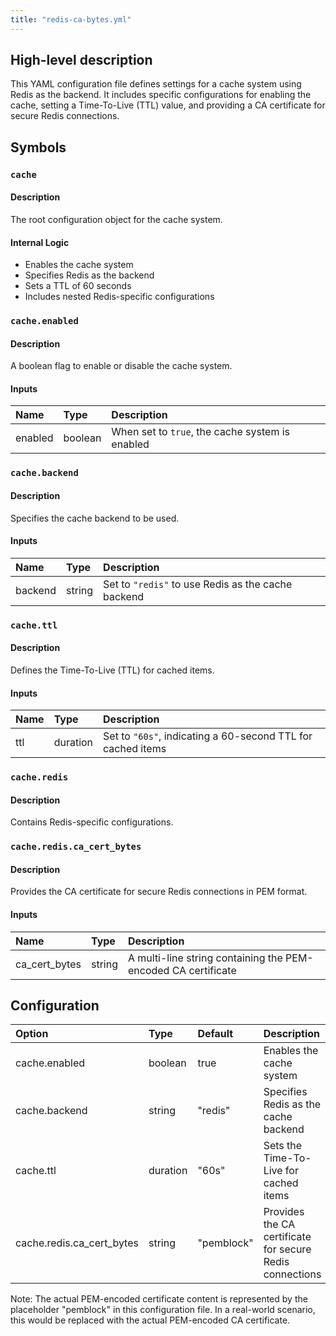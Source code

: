 ```yaml
---
title: "redis-ca-bytes.yml"
---
```


## High-level description
This YAML configuration file defines settings for a cache system using Redis as the backend. It includes specific configurations for enabling the cache, setting a Time-To-Live (TTL) value, and providing a CA certificate for secure Redis connections.

## Symbols

### `cache`
#### Description
The root configuration object for the cache system.

#### Internal Logic
- Enables the cache system
- Specifies Redis as the backend
- Sets a TTL of 60 seconds
- Includes nested Redis-specific configurations

### `cache.enabled`
#### Description
A boolean flag to enable or disable the cache system.

#### Inputs
| Name | Type | Description |
|:-----|:-----|:------------|
| enabled | boolean | When set to `true`, the cache system is enabled |

### `cache.backend`
#### Description
Specifies the cache backend to be used.

#### Inputs
| Name | Type | Description |
|:-----|:-----|:------------|
| backend | string | Set to `"redis"` to use Redis as the cache backend |

### `cache.ttl`
#### Description
Defines the Time-To-Live (TTL) for cached items.

#### Inputs
| Name | Type | Description |
|:-----|:-----|:------------|
| ttl | duration | Set to `"60s"`, indicating a 60-second TTL for cached items |

### `cache.redis`
#### Description
Contains Redis-specific configurations.

### `cache.redis.ca_cert_bytes`
#### Description
Provides the CA certificate for secure Redis connections in PEM format.

#### Inputs
| Name | Type | Description |
|:-----|:-----|:------------|
| ca_cert_bytes | string | A multi-line string containing the PEM-encoded CA certificate |

## Configuration
| Option | Type | Default | Description |
|:-------|:-----|:--------|:------------|
| cache.enabled | boolean | true | Enables the cache system |
| cache.backend | string | "redis" | Specifies Redis as the cache backend |
| cache.ttl | duration | "60s" | Sets the Time-To-Live for cached items |
| cache.redis.ca_cert_bytes | string | "pemblock" | Provides the CA certificate for secure Redis connections |

Note: The actual PEM-encoded certificate content is represented by the placeholder "pemblock" in this configuration file. In a real-world scenario, this would be replaced with the actual PEM-encoded CA certificate.
